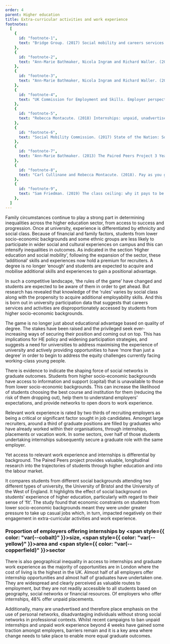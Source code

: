 ```yaml
---
order: 4
parent: Higher education
title: Extra-curricular activities and work experience
footnotes:
  [
    {
      id: "footnote-1",
      text: "Bridge Group. (2017) Social mobility and careers services.",
    },
    {
      id: "footnote-2",
      text: "Ann-Marie Bathmaker, Nicola Ingram and Richard Waller. (2013) Higher education, social class and the mobilisation of capitals: recognising and playing the game. British Journal of Sociology of Education. Volume 34: Issue 5-6, p. 741.",
    },
    {
      id: "footnote-3",
      text: "Ann-Marie Bathmaker, Nicola Ingram and Richard Waller. (2013) Higher education, social class and the mobilisation of capitals: recognising and playing the game. British Journal of Sociology of Education. Volume 34: Issue 5-6.",
    },
    {
      id: "footnote-4",
      text: "UK Commission for Employment and Skills. Employer perspectives survey 2014. See also Universities UK. (2018) Solving future skills challenges.",
    },
    {
      id: "footnote-5",
      text: "Rebecca Montacute. (2018) Internships: unpaid, unadvertised, unfair. The Sutton Trust.",
    },
    {
      id: "footnote-6",
      text: "Social Mobility Commission. (2017) State of the Nation: Social Mobility in Great Britain.",
    },
    {
      id: "footnote-7",
      text: "Ann-Marie Bathmaker. (2013) The Paired Peers Project 3 Year Report.",
    },
    {
      id: "footnote-8",
      text: "Carl Cullinane and Rebecca Montacute. (2018). Pay as you go? Internship pay, quality and access in the graduate jobs market. The Sutton Trust.",
    },
    {
      id: "footnote-9",
      text: "Sam Friedman. (2019) The class ceiling: why it pays to be privileged. Policy Press.",
    },
  ]
---
```



Family circumstances continue to play a strong part in determining inequalities
across the higher education sector, from access to success and progression. Once
at university, experience is differentiated by ethnicity and social class.
Because of financial and family factors, students from lower socio-economic
backgrounds and some ethnic groups are less likely to participate in wider
social and cultural experiences on campus and this can intensify inequalities in
outcomes. As indicated in the section <Link className="internal-link"
to="/life-stage-research/higher-education/higher-education-and-social-mobility">
‘Higher education and social mobility’</Link>, following the expansion of the
sector, these ‘additional’ skills and experiences now hold a premium for
recruiters. A degree is no longer ‘enough’ and students are expected to acquire
and mobilise additional skills and experiences to gain a positional advantage.

<ResearchImage imageName="extra-curricular-1.jpg" />

In such a competitive landscape, ‘the rules of the game’ have changed and
students are expected to be aware of them in order to get ahead. But research
has revealed that knowledge of the ‘rules’ varies by social class along with the
propensity to acquire additional employability skills. And this is born out in
university participation data that suggests that careers services and activities
are disproportionately accessed by students from higher socio-economic
backgrounds.<FootnoteLink text="1"/>

The game is no longer just about educational advantage based on quality of
degree. The stakes have been raised and the privileged seek ever-increasing ways
of securing their position and coming out on top. This has implications for HE
policy and widening participation strategies, and suggests a need for
universities to address maximising the experience of university and actively
providing opportunities to have ‘more than just a degree’ in order to begin to
address the equity challenges currently facing working-class young
people.<FootnoteLink text="2"/>

<ResearchImage imageName="extra-curricular-2.jpg" />

There is evidence to indicate the shaping force of social networks in graduate
outcomes. Students from higher socio-economic backgrounds have access to
information and support (capital) that is unavailable to those from lower
socio-economic backgrounds. This can increase the likelihood of students
choosing the best course and institution for them (reducing the risk of them
dropping out), help them to understand employers’ expectations, and provide
networks to open doors to work experience.<FootnoteLink
text="3"/>

<div>

Relevant work experience is rated by two thirds of recruiting employers as being
a critical or significant factor sought in job candidates.<FootnoteLink
text="4"/> Amongst large recruiters, around a third of
graduate positions are filled by graduates who have already worked within their
organisations, through internships, placements or vacation work. In some
sectors, over half of those students undertaking internships subsequently secure
a graduate role with the same employer.<FootnoteLink
text="5"/>

Yet access to relevant work experience and internships is differential by
background.<FootnoteLink text="6"/> The Paired Peers
project provides valuable, longitudinal research into the trajectories of
students through higher education and into the labour market.<FootnoteLink
text="7"/>

</div>

It compares students from different social backgrounds attending two different
types of university, the University of Bristol and the University of the West of
England. It highlights the effect of social background on students’ experience
of higher education, particularly with regard to their sense of ‘fit’. The study
found that economic constraints on students from lower socio-economic
backgrounds meant they were under greater pressure to take up casual jobs which,
in turn, impacted negatively on their engagement in extra-curricular activities
and work experience.

<div className="full-span tall-graph">

  ### Proportion of employers offering internships by <span style={{ color: "var(--cobalt)" }}>size</span>, <span style={{ color: "var(--yellow)" }}>area</span> and <span style={{ color: "var(--copperfield)" }}>sector</span>

  <ExtraCurricularGraphSVG />
</div>

There is also geographical inequality in access to internships and graduate work
experience as the majority of opportunities are in London where the cost of
living is the highest in the UK. Almost half of all employers offer internship
opportunities and almost half of graduates have undertaken one. They are
widespread and clearly perceived as valuable routes to employment, but they are
not readily accessible to all students based on geography, social networks or
financial resources. Of employers who offer internships, 48% offer unpaid
placements.<FootnoteLink text="8"/>

Additionally, many are unadvertised and therefore place emphasis on the use of
personal networks, disadvantaging individuals without strong social networks in
professional contexts.<FootnoteLink text="9"/> Whilst
recent campaigns to ban unpaid internships and unpaid work experience beyond 4
weeks have gained some traction amongst employers, barriers remain and it is a
key area where change needs to take place to enable more equal graduate
outcomes.
